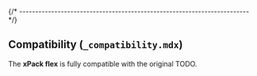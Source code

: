 
{/* ------------------------------------------------------------------------ */}

## Compatibility (`_compatibility.mdx`)

The **xPack flex** is fully compatible with the original TODO.
